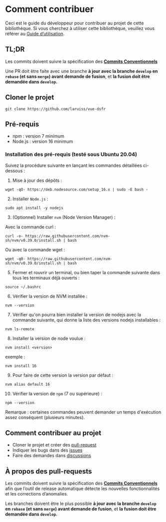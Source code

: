 
<Meta title="Docs/3. Guide du développeur" />

# Comment contribuer

Ceci est le guide du développeur pour contribuer au projet de cette bibliothèque.
Si vous cherchez à utiliser cette bibliothèque, veuillez vous référer au
[Guide d’utilisation](?path=/story/docs-guide-d-utilisation--page).

## TL;DR
Les commits doivent suivre la spécification des **[Commits Conventionnels](https://www.conventionalcommits.org/fr/v1.0.0/)**

Une PR doit être faite avec une branche **à jour avec la branche `develop` en `rebase` (et sans `merge`) avant demande de fusion**,
et **la fusion doit être demandée dans `develop`.**

## Cloner le projet

```shell
git clone https://github.com/laruiss/vue-dsfr
```


## Pré-requis

- npm : version 7 minimum
- Node.js : version 16 minimum

### Installation des pré-requis (testé sous Ubuntu 20.04)

Suivez la procédure suivante en lançant les commandes détaillées ci-dessous :

1. Mise à jour des dépôts :

```shell
wget -qO- https://deb.nodesource.com/setup_16.x | sudo -E bash -
```

2. Installer `Node.js` :

```shell
sudo apt install -y nodejs
```

3. (Optionnel) Installer `nvm` (Node Version Manager) :

Avec la commande curl :

```shell
curl -o- https://raw.githubusercontent.com/nvm-sh/nvm/v0.39.0/install.sh | bash
```

Ou avec la commande wget :

```shell
wget -q0- https://raw.githubusercontent.com/nvm-sh/nvm/v0.39.0/install.sh | bash
```

5. Fermer et rouvrir un terminal, ou bien taper la commande suivante dans tous les terminaux déjà ouverts :

```shell
source ~/.bashrc
```

6. Vérifier la version de NVM installée :

```shell
nvm --version
```

7. Vérifier qu'on pourra bien installer la version de nodejs avec la commande suivante, qui donne la liste des versions nodejs installables :

```shell
nvm ls-remote
```

8. Installer la version de node voulue :

```shell
nvm install <version>
```

exemple :

```shell
nvm install 16
```

9. Pour faire de cette version la version par défaut :

```shell
nvm alias default 16
```

10. Vérifier la version de `npm` (7 ou supérieure) :

```shell
npm --version
```

Remarque : certaines commandes peuvent demander un temps d'exécution assez conséquent (plusieurs minutes).

## Comment contribuer au projet

- Cloner le projet et créer des [pull-request](https://docs.github.com/en/github/collaborating-with-pull-requests/proposing-changes-to-your-work-with-pull-requests/about-pull-requests)
- Indiquer les bugs dans des [issues](https://github.com/laruiss/vue-dsfr/issues)
- Faire des demandes dans [discussions](https://github.com/laruiss/vue-dsfr/discussions)

## À propos des pull-requests

Les commits doivent suivre la spécification des **[Commits Conventionnels](https://www.conventionalcommits.org/fr/v1.0.0/)** afin que
l’outil de release automatique détecte les nouvelles fonctionnalités et les corrections d’anomalies.

Les branches doivent être le plus possible **à jour avec la branche `develop` en `rebase` (et sans `merge`) avant demande de fusion**,
et **la fusion doit être demandée dans `develop`.**

